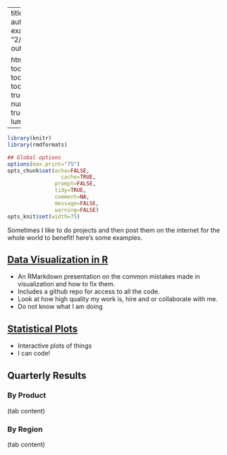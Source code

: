 ---
title: "projects"
author: "Hepta example"
date: "2/10/2020"
output: 
 
    html_document:
    toc: true
    toc_float: true
    toc_collapsed: true
  toc_depth: 3
  number_sections: true
  theme: lumen
  ---

```r
library(knitr)
library(rmdformats)

## Global options
options(max.print="75")
opts_chunk$set(echo=FALSE,
	             cache=TRUE,
               prompt=FALSE,
               tidy=TRUE,
               comment=NA,
               message=FALSE,
               warning=FALSE)
opts_knit$set(width=75)
```

Sometimes I like to do projects and then post them on the internet for the whole world to benefit!
here's some examples. 

## [Data Visualization in R](http://nickstrayer.me/visualization_in_r/)

- An RMarkdown presentation on the common mistakes made in visualization and how to fix them.
- Includes a github repo for access to all the code.
- Look at how high quality my work is, hire and or collaborate with me. 
* Do not know what I am doing

## [Statistical Plots](http://bl.ocks.org/nstrayer/37a503dd1db369a8f7e3ce21757e19ee)

- Interactive plots of things
- I can code!

## Quarterly Results {.tabset-pills}

### By Product

(tab content)

### By Region

(tab content)